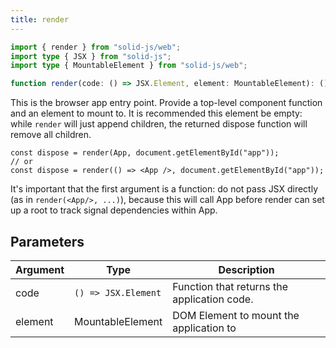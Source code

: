 ```yaml
---
title: render
---
```


```ts
import { render } from "solid-js/web";
import type { JSX } from "solid-js";
import type { MountableElement } from "solid-js/web";

function render(code: () => JSX.Element, element: MountableElement): () => void;
```

This is the browser app entry point.
Provide a top-level component function and an element to mount to.
It is recommended this element be empty: while `render` will just append children, the returned dispose function will remove all children.

```tsx
const dispose = render(App, document.getElementById("app"));
// or
const dispose = render(() => <App />, document.getElementById("app"));
```

It's important that the first argument is a function: do not pass JSX directly (as in `render(<App/>, ...)`), because this will call App before render can set up a root to track signal dependencies within App.

## Parameters

| Argument | Type                | Description                                 |
| -------- | ------------------- | ------------------------------------------- |
| code     | `() => JSX.Element` | Function that returns the application code. |
| element  | MountableElement    | DOM Element to mount the application to     |

